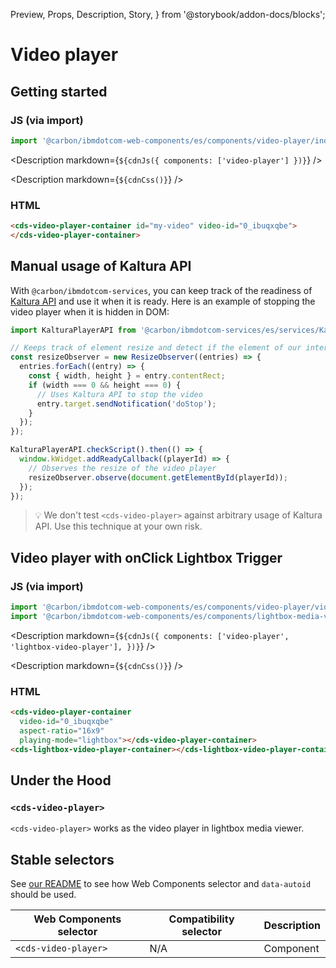   Preview,
  Props,
  Description,
  Story,
} from '@storybook/addon-docs/blocks';

# Video player

## Getting started

### JS (via import)

```javascript
import '@carbon/ibmdotcom-web-components/es/components/video-player/index.js';
```

<Description markdown={`${cdnJs({ components: ['video-player'] })}`} />

<Description markdown={`${cdnCss()}`} />

### HTML

```html
<cds-video-player-container id="my-video" video-id="0_ibuqxqbe">
</cds-video-player-container>
```

## Manual usage of Kaltura API

With `@carbon/ibmdotcom-services`, you can keep track of the readiness of
[Kaltura API](http://player.kaltura.com/docs/api) and use it when it is ready.
Here is an example of stopping the video player when it is hidden in DOM:

```javascript
import KalturaPlayerAPI from '@carbon/ibmdotcom-services/es/services/KalturaPlayer/KalturaPlayer.js';

// Keeps track of element resize and detect if the element of our interest is hidden
const resizeObserver = new ResizeObserver((entries) => {
  entries.forEach((entry) => {
    const { width, height } = entry.contentRect;
    if (width === 0 && height === 0) {
      // Uses Kaltura API to stop the video
      entry.target.sendNotification('doStop');
    }
  });
});

KalturaPlayerAPI.checkScript().then(() => {
  window.kWidget.addReadyCallback((playerId) => {
    // Observes the resize of the video player
    resizeObserver.observe(document.getElementById(playerId));
  });
});
```

> 💡 We don't test `<cds-video-player>` against arbitrary usage of Kaltura API.
> Use this technique at your own risk.

## Video player with onClick Lightbox Trigger

### JS (via import)

```javascript
import '@carbon/ibmdotcom-web-components/es/components/video-player/video-player-container.js';
import '@carbon/ibmdotcom-web-components/es/components/lightbox-media-viewer/lightbox-video-player-container.js';
```

<Description
  markdown={`${cdnJs({
    components: ['video-player', 'lightbox-video-player'],
  })}`}
/>

<Description markdown={`${cdnCss()}`} />

### HTML

```html
<cds-video-player-container
  video-id="0_ibuqxqbe"
  aspect-ratio="16x9"
  playing-mode="lightbox"></cds-video-player-container>
<cds-lightbox-video-player-container></cds-lightbox-video-player-container>
```

## Under the Hood

### `<cds-video-player>`

`<cds-video-player>` works as the video player in lightbox media viewer.

<Props of="cds-video-player" />

## Stable selectors

See
[our README](https://github.com/carbon-design-system/carbon-for-ibm-dotcom/tree/main/packages/web-components#stable-selectors-for-analytics-and-integratione2e-testing-in-web-components)
to see how Web Components selector and `data-autoid` should be used.

| Web Components selector | Compatibility selector | Description |
| ----------------------- | ---------------------- | ----------- |
| `<cds-video-player>`    | N/A                    | Component   |

<Description markdown={contributing} />
